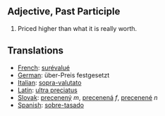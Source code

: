 == Adjective, Past Participle ==

#Priced higher than what it is really worth.

==Translations==

*[[French]]: [[surévalué]]
*[[German]]: über-Preis festgesetzt
*[[Italian]]: [[sopra-valutato]]
*[[Latin]]: [[ultra preciatus]]
*[[Slovak]]: [[precenený]] ''m'', [[precenená]] ''f'', [[precenené]] ''n''
*[[Spanish]]: [[sobre-tasado]]